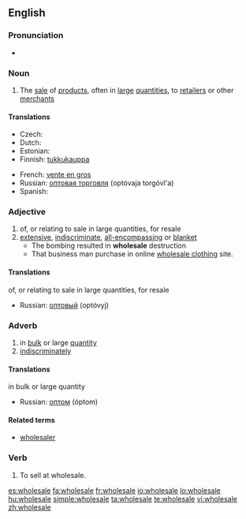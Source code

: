{{wikipedia}}
==English==

===Pronunciation===
* {{audio|en-us-wholesale.ogg|Audio (US)}}

===Noun===
{{en-noun}}

# The [[sale]] of [[product]]s, often in [[large]] [[quantities]], to [[retailer]]s or other [[merchant]]s

====Translations====
{{trans-top|sale of products, often in large quantities, to retailers or other merchants}}
* Czech: {{t-|cs|velkoobchod|m}}
* Dutch: {{t-|nl|groothandel|m}}
* Estonian: {{t|et|hulgimüük}}
* Finnish: [[tukkukauppa]]
{{trans-mid}}
* French: [[vente en gros]]
* Russian: [[оптовая торговля]] (optóvaja torgóvl'a) {{f}}
* Spanish: {{t-|es|venta al por mayor|f}}
{{trans-bottom}}

===Adjective===
{{en-adj}}

# of, or relating to sale in large quantities, for resale
# [[extensive]], [[indiscriminate]], [[all-encompassing]] or [[blanket]]
#* The bombing resulted in '''wholesale''' destruction
#* That business man purchase in online [http://apparelus.com wholesale clothing] site.
====Translations====
;of, or relating to sale in large quantities, for resale
* Russian: [[оптовый]] (optóvyj)

===Adverb===
{{en-adv}}

# in [[bulk]] or large [[quantity]]
# [[indiscriminately]]

====Translations====
;in bulk or large quantity
* Russian: [[оптом]] (óptom)

====Related terms====
* [[wholesaler]]

===Verb===
{{en-verb|wholesal|es}}

# To sell at wholesale.
{{rfquote}}

[[es:wholesale]]
[[fa:wholesale]]
[[fr:wholesale]]
[[io:wholesale]]
[[lo:wholesale]]
[[hu:wholesale]]
[[simple:wholesale]]
[[ta:wholesale]]
[[te:wholesale]]
[[vi:wholesale]]
[[zh:wholesale]]